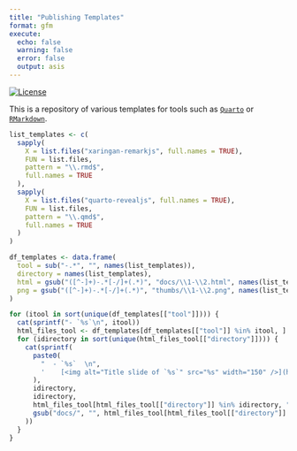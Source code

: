 ```yaml
---
title: "Publishing Templates"
format: gfm
execute:
  echo: false
  warning: false
  error: false
  output: asis
---
```


<!-- badges: start -->
[![License](https://img.shields.io/github/license/mcanouil/publishing-templates)](LICENSE)
<!-- badges: end -->

This is a repository of various templates for tools such as [`Quarto`](https://quarto.org) or [`RMarkdown`](https://rmarkdown.rstudio.com/).

```r
list_templates <- c(
  sapply(
    X = list.files("xaringan-remarkjs", full.names = TRUE),
    FUN = list.files,
    pattern = "\\.rmd$",
    full.names = TRUE
  ),
  sapply(
    X = list.files("quarto-revealjs", full.names = TRUE),
    FUN = list.files,
    pattern = "\\.qmd$",
    full.names = TRUE
  )
)

df_templates <- data.frame(
  tool = sub("-.*", "", names(list_templates)),
  directory = names(list_templates),
  html = gsub("([^-]+)-.*[-/]+(.*)", "docs/\\1-\\2.html", names(list_templates)),
  png = gsub("([^-]+)-.*[-/]+(.*)", "thumbs/\\1-\\2.png", names(list_templates))
)

for (itool in sort(unique(df_templates[["tool"]]))) {
  cat(sprintf("- `%s`\n", itool))
  html_files_tool <- df_templates[df_templates[["tool"]] %in% itool, ]
  for (idirectory in sort(unique(html_files_tool[["directory"]]))) {
    cat(sprintf(
      paste0(
        "  - `%s`  \n",
        '    [<img alt="Title slide of `%s`" src="%s" width="150" />](https://m.canouil.fr/publishing-templates/%s)\n'
      ),
      idirectory,
      idirectory,
      html_files_tool[html_files_tool[["directory"]] %in% idirectory, "png"],
      gsub("docs/", "", html_files_tool[html_files_tool[["directory"]] %in% idirectory, "html"])
    ))
  }
}
```
